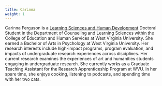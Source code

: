 ```yaml
---
title: Carinna
weight: 1
---
```


Carinna Ferguson is a [Learning Sciences and Human Development](https://counselingandlearningsci.wvu.edu/academics/lshd-phd) Doctoral Student in the Department of Counseling and Learning Sciences within the College of Education and Human Services at West Virginia University. She earned a Bachelor of Arts in Psychology at West Virginia University. Her research interests include high-impact programs, program evaluation, and impacts of undergraduate research experiences across disciplines. Her current research examines the experiences of art and humanities students engaging in undergraduate research. She currently works as a Graduate Teaching Assistant for the Research Apprenticeship Program at WVU. In her spare time, she enjoys cooking, listening to podcasts, and spending time with her two cats. 
